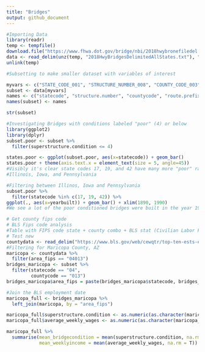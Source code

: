 ```yaml
---
title: "Bridges"
output: github_document
---
```


```r
#Importing Data
library(readr)
temp <- tempfile()
download.file("https://www.fhwa.dot.gov/bridge/nbi/2018hwybronefiledel.zip",temp)
data <- read_delim(unz(temp, "2018HwyBridgesDelimitedAllStates.txt"), ",", col_names = T)
unlink(temp)
```

```r
#Subsetting to make smaller dataset with variables of interest

myvars <- c("STATE_CODE_001", "STRUCTURE_NUMBER_008", "COUNTY_CODE_003", "ROUTE_PREFIX_005B", "SERVICE_LEVEL_005C", "MAINTENANCE_021", "YEAR_BUILT_027", "ADT_029", "HISTORY_037", "DECK_COND_058", "SUPERSTRUCTURE_COND_059", "CHANNEL_COND_061")
subset <- data[myvars]
names <- c("statecode", "structure.number", "countycode", "route.prefix", "service.level", "maintenance.responsibility", "yearbuilt", "avg.daily.traffic", "historical.significance", "deck.condition", "superstructure.condition", "channel.condition")
names(subset) <- names
```

```r
str(subset)
```

```r
#Investigating Bridges with conditions labeled "poor" (4) or below
library(ggplot2)
library(dplyr)
subset.poor <- subset %>% 
  filter(superstructure.condition <= 4)

states.poor <- ggplot(subset.poor, aes(x=statecode)) + geom_bar()
states.poor + theme(axis.text.x = element_text(size = 5, angle=45))
#Visibly it's clear state codes 17, 19, and 42 have many more "poor" rated bridges than others
#Illinois, Iowa, and Pennsylvania
```

```r
#Filtering between Illinos, Iowa and Pennsylvania
subset.poor %>% 
  filter(statecode %in% c(17, 19, 42)) %>% 
ggplot(., aes(x=yearbuilt)) + geom_bar() + xlim(1890, 1990)
#We see a lot of the poor conditioned bridges were built in the year 1900
```

```r
# Get county fips code
# BLS Fips code analysis
#Table with FIPS code state + county combo + BLS stat (Civilian Labor Force) + bridges
# Test new
countydata <- read_delim("https://www.bls.gov/web/cewqtr/top-ten-ests-employment-and-wages.csv", ",", col_names = T)
#Filtering for Maricopa County, AZ
maricopa <- countydata %>% 
  filter(area_fips == "04013")
bridges_maricopa <- subset %>% 
  filter(statecode == "04", 
         countycode == "013")
bridges_maricopa$area_fips = paste(bridges_maricopa$statecode, bridges_maricopa$countycode, sep = "")

#Join the BLS employment date 
maricopa_full <- bridges_maricopa %>% 
  left_join(maricopa, by = "area_fips")

maricopa_full$superstructure.condition <- as.numeric(as.character(maricopa_full$superstructure.condition))
maricopa_full$average_weekly_wages <- as.numeric(as.character(maricopa_full$average_weekly_wages))

maricopa_full %>% 
  summarise(mean_bridgecondition = mean(superstructure.condition, na.rm = T),
            mean_weeklyincome = mean(average_weekly_wages, na.rm = T))
```